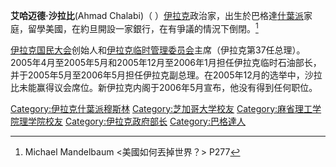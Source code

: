 '''艾哈迈德·沙拉比'''(Ahmad Chalabi)（{{lang-ar|أحمد عبد الهادي الجلبي}}  {{bd|1944年|10月30日|2015年|11月3日}}）[[伊拉克|伊拉克]]政治家，出生於巴格達[[什葉派|什葉派]]家庭，留學美國，在約旦開設一家銀行，在有爭議的情況下倒閉。<ref>Michael Mandelbaum <美國如何丟掉世界？> P277 </ref>

[[伊拉克国民大会|伊拉克国民大会]]创始人和[[伊拉克临时管理委员会|伊拉克临时管理委员会]]主席（伊拉克第37任总理）。2005年4月至2005年5月和2005年12月至2006年1月担任伊拉克临时石油部长，并于2005年5月至2006年5月担任伊拉克副总理。在2005年12月的选举中，沙拉比未能赢得议会席位。新伊拉克内阁于2006年5月宣布，他没有得到任何职位。

[[Category:伊拉克什葉派穆斯林|Category:伊拉克什葉派穆斯林]]
[[Category:芝加哥大学校友|Category:芝加哥大学校友]]
[[Category:麻省理工学院理学院校友|Category:麻省理工学院理学院校友]]
[[Category:伊拉克政府部长|Category:伊拉克政府部长]]
[[Category:巴格達人|Category:巴格達人]]